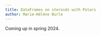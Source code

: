 ```yaml
---
title: DataFrames on steroids with Polars
author: Marie-Hélène Burle
---
```


:::{.def}

Coming up in spring 2024.

:::

<!-- [Slides](wb_polars_slides.qmd){.btn .btn-outline-primary} [(Click and wait: this reveal.js presentation may take a little time to load.)]{.inlinenote} -->
<!-- <br><br> -->

<!-- {{< video https://www.youtube.com/embed/ >}} -->
